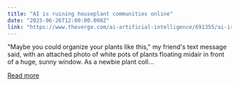 ```yaml
---
title: "AI is ruining houseplant communities online"
date: "2025-06-26T12:00:00.000Z"
link: "https://www.theverge.com/ai-artificial-intelligence/691355/ai-is-ruining-houseplant-communities-online"
---
```


"Maybe you could organize your plants like this," my friend's text message said, with an attached photo of white pots of plants floating midair in front of a huge, sunny window. As a newbie plant coll...

[Read more](https://www.theverge.com/ai-artificial-intelligence/691355/ai-is-ruining-houseplant-communities-online)
